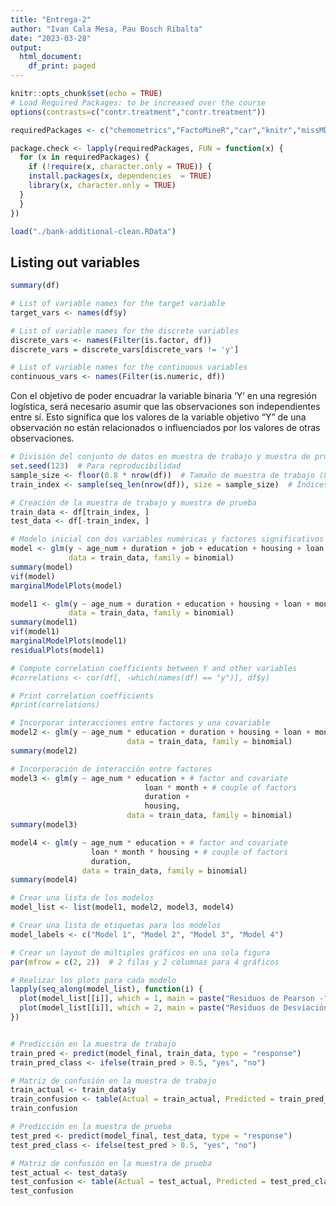 ```yaml
---
title: "Entrega-2"
author: "Ivan Cala Mesa, Pau Bosch Ribalta"
date: "2023-03-28"
output:
  html_document:
    df_print: paged
---
```


```r
knitr::opts_chunk$set(echo = TRUE)
# Load Required Packages: to be increased over the course
options(contrasts=c("contr.treatment","contr.treatment"))

requiredPackages <- c("chemometrics","FactoMineR","car","knitr","missMDA")

package.check <- lapply(requiredPackages, FUN = function(x) {
  for (x in requiredPackages) {
    if (!require(x, character.only = TRUE)) {
    install.packages(x, dependencies  = TRUE)
    library(x, character.only = TRUE)
  }
  }
})
```

```r
load("./bank-additional-clean.RData")
```

## Listing out variables

```r
summary(df)

# List of variable names for the target variable
target_vars <- names(df$y)

# List of variable names for the discrete variables
discrete_vars <- names(Filter(is.factor, df))
discrete_vars = discrete_vars[discrete_vars != 'y']

# List of variable names for the continuous variables
continuous_vars <- names(Filter(is.numeric, df))

```

Con el objetivo de poder encuadrar la variable binaria 'Y' en una regresión logística, será necesario asumir que las observaciones son independientes entre sí. Esto significa que los valores de la variable objetivo "Y" de una observación no están relacionados o influenciados por los valores de otras observaciones.

```r
# División del conjunto de datos en muestra de trabajo y muestra de prueba
set.seed(123)  # Para reproducibilidad
sample_size <- floor(0.8 * nrow(df))  # Tamaño de muestra de trabajo (80%)
train_index <- sample(seq_len(nrow(df)), size = sample_size)  # Índices de muestra de trabajo

# Creación de la muestra de trabajo y muestra de prueba
train_data <- df[train_index, ]
test_data <- df[-train_index, ]
```

```r
# Modelo inicial con dos variables numéricas y factores significativos
model <- glm(y ~ age_num + duration + job + education + housing + loan + month,
             data = train_data, family = binomial)
summary(model)
vif(model)
marginalModelPlots(model)
```

```r
model1 <- glm(y ~ age_num + duration + education + housing + loan + month,
             data = train_data, family = binomial)
summary(model1)
vif(model1)
marginalModelPlots(model1)
residualPlots(model1)
```

```r
# Compute correlation coefficients between Y and other variables
#correlations <- cor(df[, -which(names(df) == "y")], df$y)

# Print correlation coefficients
#print(correlations)

```

```r
# Incorporar interacciones entre factores y una covariable
model2 <- glm(y ~ age_num * education + duration + housing + loan + month,
                          data = train_data, family = binomial)
summary(model2)
```

```r
# Incorporación de interacción entre factores
model3 <- glm(y ~ age_num * education + # factor and covariate
                              loan * month + # couple of factors
                              duration + 
                              housing,
                          data = train_data, family = binomial)
summary(model3)
```

```r
model4 <- glm(y ~ age_num * education + # factor and covariate
                  loan * month * housing + # couple of factors
                  duration,
                data = train_data, family = binomial)
summary(model4)
```

```r
# Crear una lista de los modelos
model_list <- list(model1, model2, model3, model4)

# Crear una lista de etiquetas para los modelos
model_labels <- c("Model 1", "Model 2", "Model 3", "Model 4")

# Crear un layout de múltiples gráficos en una sola figura
par(mfrow = c(2, 2))  # 2 filas y 2 columnas para 4 gráficos

# Realizar los plots para cada modelo
lapply(seq_along(model_list), function(i) {
  plot(model_list[[i]], which = 1, main = paste("Residuos de Pearson -", model_labels[i]))
  plot(model_list[[i]], which = 2, main = paste("Residuos de Desviación -", model_labels[i]))
})

```

```r


```

```r
# Predicción en la muestra de trabajo
train_pred <- predict(model_final, train_data, type = "response")
train_pred_class <- ifelse(train_pred > 0.5, "yes", "no")

# Matriz de confusión en la muestra de trabajo
train_actual <- train_data$y
train_confusion <- table(Actual = train_actual, Predicted = train_pred_class)
train_confusion

# Predicción en la muestra de prueba
test_pred <- predict(model_final, test_data, type = "response")
test_pred_class <- ifelse(test_pred > 0.5, "yes", "no")

# Matriz de confusión en la muestra de prueba
test_actual <- test_data$y
test_confusion <- table(Actual = test_actual, Predicted = test_pred_class)
test_confusion
```
